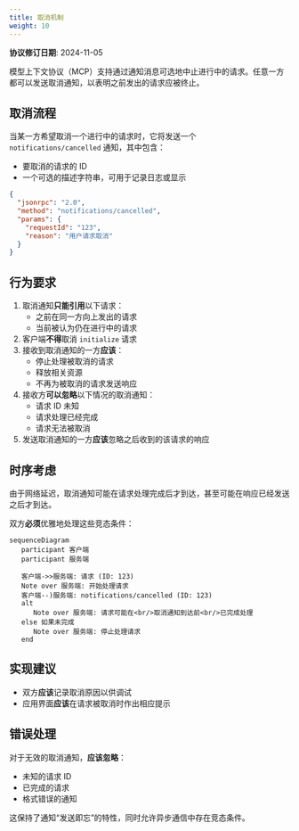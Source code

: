 ```yaml
---
title: 取消机制
weight: 10
---
```


<Info>**协议修订日期**: 2024-11-05</Info>

模型上下文协议（MCP）支持通过通知消息可选地中止进行中的请求。任意一方都可以发送取消通知，以表明之前发出的请求应被终止。

## 取消流程

当某一方希望取消一个进行中的请求时，它将发送一个 `notifications/cancelled` 通知，其中包含：

- 要取消的请求的 ID
- 一个可选的描述字符串，可用于记录日志或显示

```json
{
  "jsonrpc": "2.0",
  "method": "notifications/cancelled",
  "params": {
    "requestId": "123",
    "reason": "用户请求取消"
  }
}
```

## 行为要求

1. 取消通知**只能引用**以下请求：
   - 之前在同一方向上发出的请求
   - 当前被认为仍在进行中的请求
2. 客户端**不得**取消 `initialize` 请求
3. 接收到取消通知的一方**应该**：
   - 停止处理被取消的请求
   - 释放相关资源
   - 不再为被取消的请求发送响应
4. 接收方**可以忽略**以下情况的取消通知：
   - 请求 ID 未知
   - 请求处理已经完成
   - 请求无法被取消
5. 发送取消通知的一方**应该**忽略之后收到的该请求的响应

## 时序考虑

由于网络延迟，取消通知可能在请求处理完成后才到达，甚至可能在响应已经发送之后才到达。

双方**必须**优雅地处理这些竞态条件：

```mermaid
sequenceDiagram
   participant 客户端
   participant 服务端

   客户端->>服务端: 请求 (ID: 123)
   Note over 服务端: 开始处理请求
   客户端--)服务端: notifications/cancelled (ID: 123)
   alt
      Note over 服务端: 请求可能在<br/>取消通知到达前<br/>已完成处理
   else 如果未完成
      Note over 服务端: 停止处理请求
   end
```

## 实现建议

- 双方**应该**记录取消原因以供调试
- 应用界面**应该**在请求被取消时作出相应提示

## 错误处理

对于无效的取消通知，**应该忽略**：

- 未知的请求 ID
- 已完成的请求
- 格式错误的通知

这保持了通知“发送即忘”的特性，同时允许异步通信中存在竞态条件。